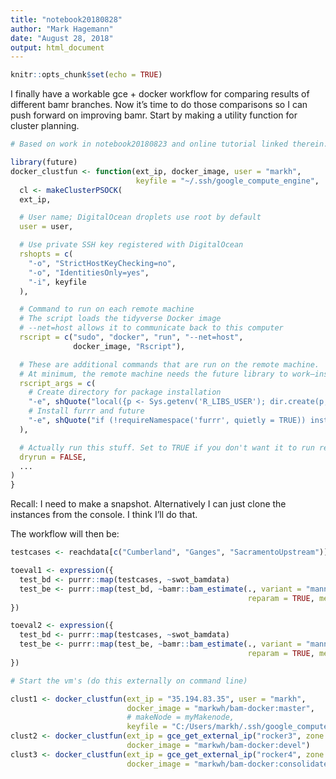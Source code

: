 ```yaml
---
title: "notebook20180828"
author: "Mark Hagemann"
date: "August 28, 2018"
output: html_document
---
```


```r
knitr::opts_chunk$set(echo = TRUE)
```

I finally have a workable gce + docker workflow for comparing results of different bamr branches. Now it's time to do those comparisons so I can push forward on improving bamr. Start by making a utility function for cluster planning.

```r
# Based on work in notebook20180823 and online tutorial linked therein.

library(future)
docker_clustfun <- function(ext_ip, docker_image, user = "markh", 
                            keyfile = "~/.ssh/google_compute_engine", ...) {
  cl <- makeClusterPSOCK(
  ext_ip,

  # User name; DigitalOcean droplets use root by default
  user = user,

  # Use private SSH key registered with DigitalOcean
  rshopts = c(
    "-o", "StrictHostKeyChecking=no",
    "-o", "IdentitiesOnly=yes",
    "-i", keyfile
  ),

  # Command to run on each remote machine
  # The script loads the tidyverse Docker image
  # --net=host allows it to communicate back to this computer
  rscript = c("sudo", "docker", "run", "--net=host", 
              docker_image, "Rscript"),

  # These are additional commands that are run on the remote machine. 
  # At minimum, the remote machine needs the future library to work—installing furrr also installs future.
  rscript_args = c(
    # Create directory for package installation
    "-e", shQuote("local({p <- Sys.getenv('R_LIBS_USER'); dir.create(p, recursive = TRUE, showWarnings = FALSE); .libPaths(p)})"),
    # Install furrr and future
    "-e", shQuote("if (!requireNamespace('furrr', quietly = TRUE)) install.packages('furrr')")
  ),

  # Actually run this stuff. Set to TRUE if you don't want it to run remotely.
  dryrun = FALSE,
  ...
)
}

```

Recall: I need to make a snapshot. Alternatively I can just clone the instances from the console. I think I'll do that. 

The workflow will then be:

```r
testcases <- reachdata[c("Cumberland", "Ganges", "SacramentoUpstream")]

toeval1 <- expression({
  test_bd <- purrr::map(testcases, ~swot_bamdata)
  test_be <- purrr::map(test_bd, ~bamr::bam_estimate(., variant = "manning", 
                                                     reparam = TRUE, meas_error = TRUE))
})

toeval2 <- expression({
  test_bd <- purrr::map(testcases, ~swot_bamdata)
  test_be <- purrr::map(test_be, ~bamr::bam_estimate(., variant = "manning", 
                                                     reparam = TRUE, meas_error = FALSE))
})

# Start the vm's (do this externally on command line)

clust1 <- docker_clustfun(ext_ip = "35.194.83.35", user = "markh",
                          docker_image = "markwh/bam-docker:master", 
                          # makeNode = myMakenode,
                          keyfile = "C:/Users/markh/.ssh/google_compute_engine", verbose = TRUE)
clust2 <- docker_clustfun(ext_ip = gce_get_external_ip("rocker3", zone = "us-east4-b"),
                          docker_image = "markwh/bam-docker:devel")
clust3 <- docker_clustfun(ext_ip = gce_get_external_ip("rocker4", zone = "us-east4-b"), 
                          docker_image = "markwh/bam-docker:consolidate")
```

